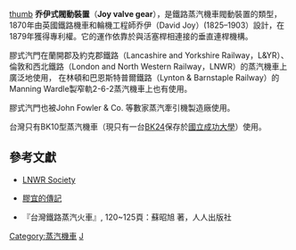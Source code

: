 {{noteTA
|T=zh-hans:乔伊式阀动装置;zh-hant:乔伊式閥動裝置;zh-tw:膠式汽門;
|1=zh-hans:阀动装置;zh-hant:閥動裝置;zh-tw:汽門;
|2=zh-cn:乔伊式;zh-tw:膠式;
|3=zh-cn:乔伊;zh-tw:膠宜;
}}
[[image:Joyvalvegear.png|thumb]]
'''乔伊式閥動裝置'''（'''Joy valve gear'''），是鐵路蒸汽機車閥動裝置的類型，1870年由英國鐵路機車和輪機工程師乔伊（David Joy）(1825–1903）設計，在1879年獲得專利權。它的運作依靠於與活塞桿相連接的垂直連桿機構。 

膠式汽門在蘭開郡及約克郡鐵路（Lancashire and Yorkshire Railway，L&YR）、倫敦和西北鐵路（London and North Western Railway，LNWR）的蒸汽機車上廣泛地使用， 在林頓和巴恩斯特普爾鐵路（Lynton & Barnstaple Railway）的Manning Wardle製窄軌2-6-2蒸汽機車上也有使用。

膠式汽門也被John Fowler & Co. 等數家蒸汽牽引機製造廠使用。

台灣只有BK10型蒸汽機車（現只有一台[[台鐵BK10型蒸汽機車|BK24]]保存於[[國立成功大學|國立成功大學]]）使用。

==參考文獻==
* {{en}} [https://web.archive.org/web/20060109140548/http://www.lnwrs.org.uk/Glossary/glossaryj.php LNWR Society]
* {{en}} [https://web.archive.org/web/20141227051548/http://www.steamindex.com/people/joy.htm 膠宜的傳記]
* 『台灣鐵路蒸汽火車』, 120~125頁：蘇昭旭 著，人人出版社

[[Category:蒸汽機車|Category:蒸汽機車]]
[[Category:蒸汽機車汽門|J]]